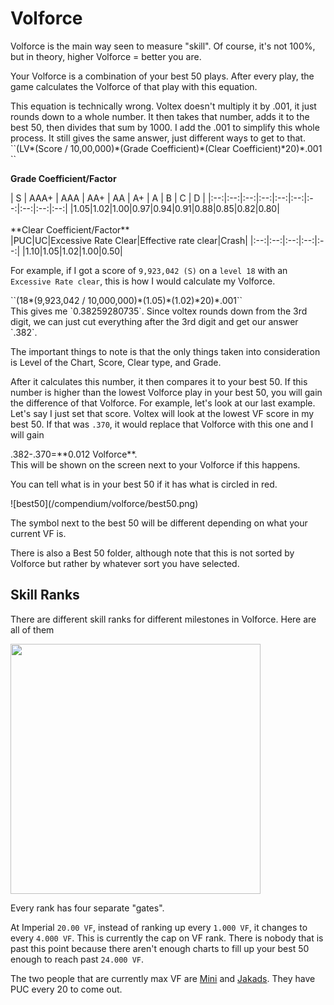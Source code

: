 
# Volforce
Volforce is the main way seen to measure "skill". Of course, it's not 100%, but in theory, higher Volforce = better you are. 

Your Volforce is a combination of your best 50 plays. After every play, the game calculates the Volforce of that play with this equation.

<Callout>
This equation is technically wrong. Voltex doesn't multiply it by .001, it just rounds down to a whole number. It then takes that number, adds it to the best 50, then divides that sum by 1000. I add the .001 to simplify this whole process. It still gives the same answer, just different ways to get to that.
</Callout>
<br/>
<div className="text-center">
 ``(LV*(Score / 10,00,000)*(Grade Coefficient)*(Clear Coefficient)*20)*.001 ``

 **Grade Coefficient/Factor**
</div>

<div className="flex items-center justify-center mt-2">
| S | AAA+ | AAA | AA+ | AA | A+ | A | B | C | D |
|:--:|:--:|:--:|:--:|:--:|:--:|:--:|:--:|:--:|:--:|
|1.05|1.02|1.00|0.97|0.94|0.91|0.88|0.85|0.82|0.80|
</div>

<br/>
<div className="text-center">
  **Clear Coefficient/Factor**
</div>

<div className="flex items-center justify-center mt-2">
|PUC|UC|Excessive Rate Clear|Effective rate clear|Crash|
|:--:|:--:|:--:|:--:|:--:|
|1.10|1.05|1.02|1.00|0.50|
</div>

For example, if I got a score of `9,923,042 (S)` on a `level 18` with an `Excessive Rate clear`, this is how I would calculate my Volforce.
<br/>
<div className="flex items-center justify-center">
``(18*(9,923,042 / 10,000,000)*(1.05)*(1.02)*20)*.001``
</div>
This gives me `0.38259280735`. Since voltex rounds down from the 3rd digit, we can just cut everything after the 3rd digit and get our answer `.382`.

The important things to note is that the only things taken into consideration is Level of the Chart, Score, Clear type, and Grade.
<br/>

After it calculates this number, it then compares it to your best 50. If this
number is higher than the lowest Volforce play in your best 50, you will gain
the difference of that Volforce. For example, let's look at our last example.
Let's say I just set that score. Voltex will look at the lowest VF score in my
best 50. If that was `.370`, it would replace that Volforce with this one and I
will gain 
<div className="text-center mt-5">
.382-.370=**0.012 Volforce**. 
</div>
This will be shown on the screen next to your Volforce if this happens.

You can tell what is in your best 50 if it has what is circled in red.
<div className="flex items-center justify-center mt-3">
![best50](/compendium/volforce/best50.png)
</div>

The symbol next to the best 50 will be different depending on what your current VF is.

There is also a Best 50 folder, although note that this is not sorted by Volforce but rather by whatever sort you have selected.

## Skill Ranks
There are different skill ranks for different milestones in Volforce. Here are all of them

<div className="flex items-center justify-center">
 <img src='/compendium/volforce/volforceranks.png' width="400"/>
</div>

Every rank has four separate "gates".

At Imperial `20.00 VF`, instead of ranking up every `1.000 VF`, it changes to
every `4.000 VF`. This is currently the cap on VF rank. There is nobody that is
past this point because there aren't enough charts to fill up your best 50 enough
to reach past `24.000 VF`.

The two people that are currently max VF are [Mini](https://www.youtube.com/@minisdvx7740) and [Jakads](https://www.youtube.com/@Jakads_realkk). They have PUC every 20 to come out. 






